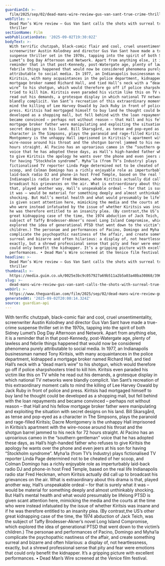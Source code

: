 ```yaml
---
guardianId: >-
  film/2025/sep/02/dead-mans-wire-review-gus-van-sant-true-crime-thriller-al-pacino-colman-domingo-myhala-venice-film-festival
webTitle: >-
  Dead Man’s Wire review – Gus Van Sant calls the shots with surreal true-crime
  thriller
sectionName: Film
webPublicationDate: '2025-09-02T19:30:02Z'
bodyText: >-
  With terrific chutzpah, black-comic flair and cool, cruel unsentimentality,
  screenwriter Austin Kolodney and director Gus Van Sant have made a true-crime
  suspense thriller set in the 1970s, tapping into the spirit of both Sidney
  Lumet’s Dog Day Afternoon and Network. Apart from anything else, it is a
  reminder that in that post-Kennedy, post-Watergate age, plenty of lawless and
  febrile things happened that would now be considered phenomena purely
  attributable to social media. In 1977, an Indianapolis businessman named Tony
  Kiritsis, with many acquaintances in the police department, kidnapped a
  mortgage broker named Richard Hall, and tied Hall’s neck with a “dead man’s
  wire” to his shotgun, which would therefore go off if police sharpshooters
  tried to kill him. Kiritsis even paraded his victim like this on TV while he
  read out his demands, a grotesque display in which national TV networks were
  blandly complicit. Van Sant’s recreation of this extraordinary moment calls to
  mind the killing of Lee Harvey Oswald by Jack Ruby in front of police and
  press. Kiritsis had mortgaged himself to buy land he thought could be
  developed as a shopping mall, but fell behind with the loan repayments and
  became convinced – perhaps not without reason – that Hall and his fellow
  mortgage broker father were manipulating and exploiting the situation with
  secret designs on his land. Bill Skarsgård, as tense and pop-eyed as a
  character in The Simpsons, plays the paranoid and rage-filled Kiritsis; Dacre
  Montgomery is the unhappy Hall imprisoned in Kiritsis’s apartment with the
  wire-noose around his throat and the shotgun barrel jammed to his neck for 72
  hours straight. Al Pacino has an uproarious cameo in the “southern gentleman”
  voice that he has adopted these days, as Hall’s high-handed father who refuses
  to give Kiritsis the apology he wants over the phone and even jeers at his son
  for having “Stockholm syndrome”. Myha’la (from TV’s Industry) plays
  fictionalised TV reporter Linda Page determined not to be cheated of her
  scoop, and Colman Domingo has a richly enjoyable role as imperturbably
  laid-back radio DJ and phone-in host Fred Temple, based on the real life
  Indianapolis radio star Fred Heckman, whom Kiritsis actually did call up to
  broadcast his grievances on the air. What is extraordinary about this drama is
  that, played another way, Hall’s unspeakable ordeal – for that is surely what
  it was – would be material for something deeply and almost unthinkably
  shocking. But Hall’s mental health and what would presumably be lifelong PTSD
  is given scant attention here, mimicking the media and the courts at the time
  who were instead infatuated by the issue of whether Kiritsis was insane and if
  he was therefore entitled to an insanity plea. (By contrast,the US’s other
  great kidnapping case of the time, the 1974 abduction of Jack Teich, was the
  subject of Taffy Brodesser-Akner’s novel Long Island Compromise, which
  explored the idea of generational PTSD that went down to the victim’s
  children.) The personae and performances of Pacino, Domingo and Myha’la
  complicate the psychopathic nastiness of the affair, and create something
  surreal and bizarre and often hilarious: a display of, not heartlessness,
  exactly, but a shrewd professional sense that pity and fear were emotions that
  could only benefit the kidnapper. It’s a gripping picture with excellent
  performances. • Dead Man’s Wire screened at the Venice film festival.
headline: >-
  Dead Man’s Wire review – Gus Van Sant calls the shots with surreal true-crime
  thriller
thumbnail: >-
  https://media.guim.co.uk/0025e3bc9c057927a69b511a2b5a03a40ba30868/396_0_5000_4000/500.jpg
slug: >-
  dead-mans-wire-review-gus-van-sant-calls-the-shots-with-surreal-true-crime-thriller
webUrl: >-
  https://www.theguardian.com/film/2025/sep/02/dead-mans-wire-review-gus-van-sant-true-crime-thriller-al-pacino-colman-domingo-myhala-venice-film-festival
generatedAt: '2025-09-02T20:00:14.324Z'
source: guardian-api
---
```

With terrific chutzpah, black-comic flair and cool, cruel unsentimentality, screenwriter Austin Kolodney and director Gus Van Sant have made a true-crime suspense thriller set in the 1970s, tapping into the spirit of both Sidney Lumet’s Dog Day Afternoon and Network. Apart from anything else, it is a reminder that in that post-Kennedy, post-Watergate age, plenty of lawless and febrile things happened that would now be considered phenomena purely attributable to social media. In 1977, an Indianapolis businessman named Tony Kiritsis, with many acquaintances in the police department, kidnapped a mortgage broker named Richard Hall, and tied Hall’s neck with a “dead man’s wire” to his shotgun, which would therefore go off if police sharpshooters tried to kill him. Kiritsis even paraded his victim like this on TV while he read out his demands, a grotesque display in which national TV networks were blandly complicit. Van Sant’s recreation of this extraordinary moment calls to mind the killing of Lee Harvey Oswald by Jack Ruby in front of police and press. Kiritsis had mortgaged himself to buy land he thought could be developed as a shopping mall, but fell behind with the loan repayments and became convinced – perhaps not without reason – that Hall and his fellow mortgage broker father were manipulating and exploiting the situation with secret designs on his land. Bill Skarsgård, as tense and pop-eyed as a character in The Simpsons, plays the paranoid and rage-filled Kiritsis; Dacre Montgomery is the unhappy Hall imprisoned in Kiritsis’s apartment with the wire-noose around his throat and the shotgun barrel jammed to his neck for 72 hours straight. Al Pacino has an uproarious cameo in the “southern gentleman” voice that he has adopted these days, as Hall’s high-handed father who refuses to give Kiritsis the apology he wants over the phone and even jeers at his son for having “Stockholm syndrome”. Myha’la (from TV’s Industry) plays fictionalised TV reporter Linda Page determined not to be cheated of her scoop, and Colman Domingo has a richly enjoyable role as imperturbably laid-back radio DJ and phone-in host Fred Temple, based on the real life Indianapolis radio star Fred Heckman, whom Kiritsis actually did call up to broadcast his grievances on the air. What is extraordinary about this drama is that, played another way, Hall’s unspeakable ordeal – for that is surely what it was – would be material for something deeply and almost unthinkably shocking. But Hall’s mental health and what would presumably be lifelong PTSD is given scant attention here, mimicking the media and the courts at the time who were instead infatuated by the issue of whether Kiritsis was insane and if he was therefore entitled to an insanity plea. (By contrast,the US’s other great kidnapping case of the time, the 1974 abduction of Jack Teich, was the subject of Taffy Brodesser-Akner’s novel Long Island Compromise, which explored the idea of generational PTSD that went down to the victim’s children.) The personae and performances of Pacino, Domingo and Myha’la complicate the psychopathic nastiness of the affair, and create something surreal and bizarre and often hilarious: a display of, not heartlessness, exactly, but a shrewd professional sense that pity and fear were emotions that could only benefit the kidnapper. It’s a gripping picture with excellent performances. • Dead Man’s Wire screened at the Venice film festival.
